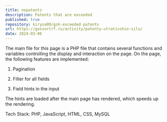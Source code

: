 ```yaml
---
title: nopatents
description: Patents that are exceeded
published: true
repository: kiryxa09/gsk-exceeded-patents
url: https://gossortrf.ru/activity/patenty-utrativshie-silu/
date: 2024-03-06
---
```



The main file for this page is a PHP file that contains several functions and variables controlling the display and interaction on the page. On the page, the following features are implemented:

1. Pagination

2. Filter for all fields

3. Field hints in the input

The hints are loaded after the main page has rendered, which speeds up the rendering.

Tech Stack: PHP, JavaScript, HTML, CSS, MySQL

